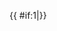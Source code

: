 <includeonly>{{ {{{|safesubst:}}}#if:1|{{{1|}}}}}</includeonly><noinclude>

{{Documentation}}
</noinclude>